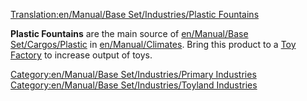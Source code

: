 [[Translation:en/Manual/Base Set/Industries/Plastic Fountains]]

{{en/Manual/Base Set/Industries/Industries|image=en/Manual/Base Set/Industries/PlasticFountains.png
|name=Plastic Fountains
|climates=[[en/Manual/Climates]]
|accepts=Nothing
|produces=[[en/Manual/Base Set/Cargos/Plastic]]
|notes=Not present in other [[en/Manual/Climates]].
}}

'''Plastic Fountains''' are the main source of [[en/Manual/Base Set/Cargos/Plastic]] in [[en/Manual/Climates]]. Bring this product to a [[en/Manual/Base Set/Industries/Toy Factory|Toy Factory]] to increase output of toys.

{{en/Manual/Base Set/Industries/Navbox Industries}}

[[Category:en/Manual/Base Set/Industries/Primary Industries]]
[[Category:en/Manual/Base Set/Industries/Toyland Industries]]